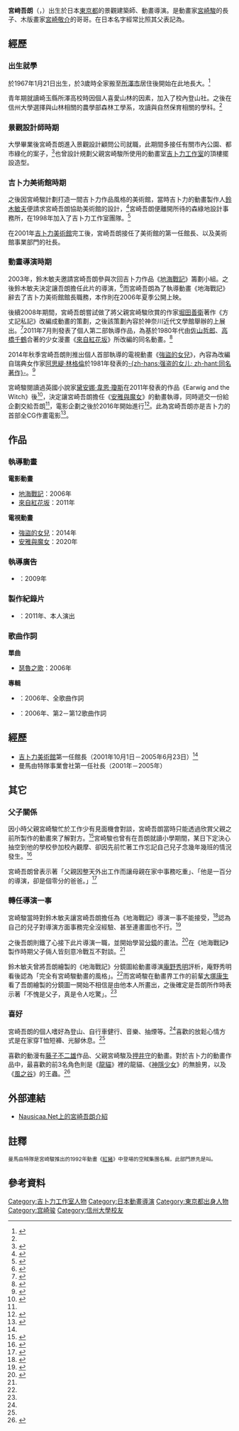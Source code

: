 {{noteTA
|G1=Ghibli
|1=zh-tw:瑟魯之歌; zh-hk:蒂露之歌; zh-cn:瑟魯之歌; zh-sg:瑟魯之歌
|2=zh-tw:阿思緹·林格倫; zh-hk:阿斯特麗德·林格倫; zh-cn:阿斯特丽德·林格伦; zh-sg:阿斯特丽德·林格伦
|3=zh-hans:绿林女儿罗妮雅; zh-hant:強盜的女兒; 
}}
{{Correct title|{{lang|ja|宮﨑吾朗}}|reason=命名}}
{{藝人
|姓名 = 宮崎吾朗
|類型 = 導演
|圖片 = Gorō Miyazaki.jpg
|圖片尺寸 = 160px
|羅馬拼音 =Miyazaki Gorō 
|國籍 = {{JPN}}
|本名= {{lang|ja|宮﨑 吾朗［みやざき ごろう］}}
|別名=  {{lang|ja|宮崎 吾朗}}
|出生日期 = {{birth date and age|1967|1|21}}
|出生地點 = {{JPN}}[[東京都|東京都]]
|逝世日期 =
|逝世地點 =
|職業 = 景觀建築師、[[動畫|動畫]][[導演|導演]]
|教育程度 = [[信州大學|信州大學]]森林工學系
|父母 = [[宮崎駿|宮崎駿]]（父）<br />[[大田朱美|大田朱美]]（母）
|親屬 = [[宮崎敬介|宮崎敬介]]（弟）
|活躍年代 = 2006年─至今
|獎項 = 2004年藝術選新人獎<ref>{{Cite web |url=http://www.bunka.go.jp/geijutsu_bunka/01geijutsuka/sensho/16_geijutsu_sensho.html |script-title=ja:平成16年度芸術選奨　受賞者及び贈賞理由 |publisher=[[文化署|文化署]] |accessdate=2012-09-05 |language=ja |deadurl=yes |archiveurl=https://web.archive.org/web/20121211020801/http://www.bunka.go.jp/geijutsu_bunka/01geijutsuka/sensho/16_geijutsu_sensho.html |archivedate=2012-12-11 }}</ref>
|IMDb = 2066439
}}
'''宮﨑吾朗'''（{{lang-ja|宮﨑 吾朗}}，{{bd|1967年|1月21日|||Miyazaki, Gorou}}）出生於日本[[東京都|東京都]]的景觀建築師、動畫導演。是動畫家[[宮崎駿|宮崎駿]]的長子、木版畫家[[宮崎敬介|宮崎敬介]]的哥哥。在日本名字經常比照其父表記為{{lang|ja|'''宮崎吾朗'''}}。

== 經歷 ==
=== 出生就學 ===
於1967年1月21日出生，於3歲時全家搬至[[所澤市|所澤市]]居住後開始在此地長大。<ref name="shinshu">{{Cite web |url=http://www.shinshu-u.ac.jp/intro/2006/09/5.html |script-title=ja:信大人百科：第5回　映画監督　宮崎吾朗氏（農学部卒 |work=[[信州大學|信州大學]] |accessdate=2012-09-05 |language=ja |deadurl=yes |archiveurl=https://web.archive.org/web/20100113182610/http://www.shinshu-u.ac.jp/intro/2006/09/5.html |archivedate=2010-01-13 }}</ref>

青年期就讀崎玉縣所澤高校時因個人喜愛山林的因素，加入了校內登山社。之後在信州大學選擇與山林相關的農學部森林工學系，攻讀與自然保育相關的學科。<ref name="shinshu" />

=== 景觀設計師時期 ===
大學畢業後宮崎吾朗進入景觀設計顧問公司{{nihongo|「森綠地設計事務所」|株式会社森緑地設計事務所}}就職，此期間多接任有關市內公園、都市綠化的案子，<ref name="ghibli1">{{Cite web |url=http://www.ghibli.jp/ged_02/30profile/ |script-title=ja:プロフィール 宮崎吾朗 |work=[[吉卜力工作室|吉卜力工作室]] |accessdate=2012-09-05 |language=ja |archive-date=2012-11-20 |archive-url=https://web.archive.org/web/20121120225419/http://www.ghibli.jp/ged_02/30profile/ |dead-url=no }}</ref>也曾設計規劃父親宮崎駿所使用的動畫室[[吉卜力工作室|吉卜力工作室]]的頂樓擺設造型。

=== 吉卜力美術館時期 ===
之後因宮崎駿計劃打造一間吉卜力作品風格的美術館，當時吉卜力的動畫製作人[[鈴木敏夫|鈴木敏夫]]便請求宮崎吾朗協助美術館的設計，<ref>{{cite journal |author=阿川佐和子 |script-title=ja:阿川佐和子のこの人に会いたい――宮崎駿と机を叩いて、怒鳴り合いの喧嘩をしました。（監督を）『やめろ!』『やる!』と |journal=週刊文春 |volume=53卷30號 |pages=132頁 |publisher=[[文藝春秋|文藝春秋]] |location=日本 |accessdate=2012-09-05 |language=ja |date=2011-07-28}}</ref>宮崎吾朗便離開所待的森綠地設計事務所，在1998年加入了吉卜力工作室團隊。<ref>{{cite journal |author=阿川佐和子 |script-title=ja:阿川佐和子のこの人に会いたい――宮崎駿と机を叩いて、怒鳴り合いの喧嘩をしました。（監督を）『やめろ!』『やる!』と |journal=週刊文春 |volume=53卷30號 |pages=130頁 |publisher=文藝春秋 |location=日本 |accessdate=2012-09-05 |language=ja |date=2011-07-28}}</ref>

在2001年[[吉卜力美術館|吉卜力美術館]]完工後，宮崎吾朗接任了美術館的第一任館長、以及美術館事業部門{{nihongo|「曼馬由特隊」|マンマユート団}}的社長。{{ref|MAMMAIUTO|註}}

=== 動畫導演時期 ===
2003年，鈴木敏夫邀請宮崎吾朗參與次回吉卜力作品《[[地海戰記|地海戰記]]》籌劃小組。之後鈴木敏夫決定讓吾朗擔任此片的導演，<ref>{{Cite book |title=樂在工作 進入宮崎駿．高畑勳的動畫世界 |location=台灣 |publisher=[[台灣東販|台灣東販]] |author=[[鈴木敏夫|鈴木敏夫]] |date=2009 |pages=177頁  |ISBN=978-986-176-961-5 |accessdate=2012-09-05 |language=zh-tw}}</ref>而宮崎吾朗為了執導動畫《地海戰記》辭去了吉卜力美術館館長職務，本作則在2006年夏季公開上映。

後續2008年期間，宮崎吾朗嘗試做了將父親宮崎駿欣賞的作家[[堀田善衛|堀田善衛]]著作《方丈記私記》改編成動畫的策劃，之後該策劃內容於神奈川近代文學館舉辦的{{lang|ja|「堀田善衞展 スタジオジブリが描く乱世」}}上展出。<ref >{{Cite web |url=http://www.ghibli.jp/10info/005411.html |script-title=ja:「堀田善衞展　スタジオジブリが描く乱世。」開催。 |work=吉卜力工作室 |accessdate=2012-09-05 |language=ja |archive-date=2012-11-19 |archive-url=https://web.archive.org/web/20121119082728/http://www.ghibli.jp/10info/005411.html |dead-url=no }}</ref>2011年7月則發表了個人第二部執導作品，為基於1980年代由[[佐山哲郎|佐山哲郎]]、[[高橋千鶴|高橋千鶴]]合著的少女漫畫《[[來自紅花坂#原作漫畫|來自紅花坂]]》所改編的同名動畫。<ref >{{Cite web |url=http://thefilmreview.com/film-news/upcoming-films/goro-myazaki-to-adapt-1980s-manga.html |title=Goro Miyazaki to adapt 1980s manga |work=TheFilmReview |author=Chris Tosan |date=2010-12-16 |accessdate=2012-09-05 |language=en |archive-date=2012-07-24 |archive-url=https://web.archive.org/web/20120724111123/http://thefilmreview.com/film-news/upcoming-films/goro-myazaki-to-adapt-1980s-manga.html |dead-url=no }}</ref>

2014年秋季宮崎吾朗則推出個人首部執導的電視動畫《[[強盜的女兒_(動畫)|強盜的女兒]]》，內容為改編自瑞典女作家[[阿思緹·林格倫|阿思緹·林格倫]]於1981年發表的[[強盜的女兒|-{zh-hans:强盗的女儿; zh-hant:同名著作}-]]。<ref>{{Cite web |url=http://www.itmedia.co.jp/news/articles/1401/31/news047.html |script-title=ja:宮崎吾朗監督、初のTVシリーズアニメ「山賊の娘ローニャ」今秋放送 |work=IT Media |date=2014年1月31日 |accessdate=2014年2月7日 |archive-date=2014年2月22日 |archive-url=https://web.archive.org/web/20140222144021/http://www.itmedia.co.jp/news/articles/1401/31/news047.html |dead-url=no }}</ref>

宮崎駿閱讀過英國小說家[[黛安娜·韋恩·瓊斯|黛安娜·韋恩·瓊斯]]在2011年發表的作品《Earwig and the Witch》後<ref name="AnimagePlus34713">{{cite web |url=https://animageplus.jp/articles/detail/34713/1/1/1 |script-title=ja:『アーヤと魔女』鈴木敏夫が宮崎吾朗監督にけしかけた３DCGへの挑戦 |work=Animage Plus |author=Animage Plus 編輯部 |language=ja |date=2020-12-22 |accessdate=2020-12-30 |archive-url=https://web.archive.org/web/20210415041618/https://animageplus.jp/articles/detail/36534?n=3&e=34713 |archive-date=2021-04-15 |dead-url=no}}</ref>，決定讓宮崎吾朗擔任《[[安雅與魔女|安雅與魔女]]》的動畫執導，同時遞交一份給企劃交給吾朗<ref name="AnimagePlus34713"/>，電影企劃之後於2016年開始進行<ref name="natalie407110">{{cite web |url=https://natalie.mu/comic/news/407110 |script-title=ja:「アーヤと魔女」3DCGについて宮崎吾朗「ジブリは新しいことをやる必要がある」 |work=Natalie |language=ja |date=2020-12-02 |accessdate=2021-04-18 |archive-date=2021-06-06 |archive-url=https://web.archive.org/web/20210606195639/https://natalie.mu/comic/news/407110 |dead-url=no}}</ref>。此為宮崎吾朗亦是吉卜力的首部全CG作畫電影<ref name="AV Watch">{{cite web |url=https://av.watch.impress.co.jp/docs/news/1288805.html |script-title=ja:ジブリ最新作「アーヤと魔女」、NHK総合で12月30日放送 |work=AV Watch |author=野澤佳悟 |language=ja |date=2020-11-12 |accessdate=2020-11-15 |archive-url=https://web.archive.org/web/20201115085213/https://av.watch.impress.co.jp/docs/news/1288805.html |archive-date=2020-11-15 |dead-url=no}}</ref>。

== 作品 ==
=== 執導動畫 ===
'''電影動畫'''
* [[地海戰記|地海戰記]]：2006年
* [[來自紅花坂|來自紅花坂]]：2011年

'''電視動畫'''
* [[強盜的女兒_(動畫)|強盜的女兒]]：2014年
* [[安雅與魔女|安雅與魔女]]：2020年

=== 執導廣告 ===
* {{nihongo|[[杉浦茂|杉浦茂]]的泡泡糖介|杉浦茂のふうせんガムすけ}}：2009年

=== 製作紀錄片 ===
* {{nihongo|倆個人／《來自紅花坂》父與子的300天戰爭～宮崎駿×宮崎吾朗～|ふたり／コクリコ坂・父と子の300日戦争〜宮崎駿×宮崎吾朗〜}}：2011年、本人演出

=== 歌曲作詞 ===
'''單曲'''
* [[瑟魯之歌|瑟魯之歌]]：2006年

'''專輯'''
* {{nihongo|地海戰記歌曲集|ゲド戦記歌集}}：2006年、全歌曲作詞
* {{nihongo|來自紅花坂歌曲集|コクリコ坂から歌集}}：2006年、第2－第12歌曲作詞

== 經歷 ==
* [[吉卜力美術館|吉卜力美術館]]第一任館長（2001年10月1日－2005年6月23日）<ref name="ghibli1" />
* 曼馬由特隊事業會社第一任社長（2001年－2005年）

== 其它 ==
=== 父子關係 ===
因小時父親宮崎駿忙於工作少有見面機會對談，宮崎吾朗當時只能透過欣賞父親之前所製作的動畫來了解對方。<ref name="stylecafe">{{Cite web |url=http://www.jti.co.jp/sstyle/entertainment/stylecafe/69/index.html |title=Style Cafe 69：宮崎吾朗 |work={{lang|ja|JT ウェブサイト}} |accessdate=2012-09-05 |language=ja |archive-date=2009-09-01 |archive-url=https://web.archive.org/web/20090901162038/http://www.jti.co.jp/sstyle/entertainment/stylecafe/69/index.html |dead-url=yes }}</ref>宮崎駿也曾有在吾朗就讀小學期間，某日下定決心抽空到他的學校參加校內觀摩、卻因先前忙著工作忘記自己兒子念幾年幾班的情況發生。<ref>{{Cite book |title=折返點 1997～2008 |location=台灣 |publisher=台灣東販 |author=[[宮崎駿|宮崎駿]] |date=2010 |pages=183頁  |ISBN=978-986-251-340-8 |accessdate=2012-09-05 |language=zh-tw}}</ref>

宮崎吾朗曾表示著「父親因整天外出工作而讓母親在家中事務吃重」、「他是一百分的導演，卻是個零分的爸爸。」<ref name="udn">{{Cite web |url=http://mag.udn.com/mag/world/storypage.jsp?f_ART_ID=61590 |title=宮崎吾朗：宮崎駿是0分爸爸 |publisher=聯合新聞網 |author=葛大維 |date=2007-03-23 |accessdate=2012-09-05 |language=zh-tw }}</ref>

=== 轉任導演一事 ===
宮崎駿當時對鈴木敏夫讓宮崎吾朗擔任為《地海戰記》導演一事不能接受，<ref>{{Cite book |title=樂在工作 進入宮崎駿．高畑勳的動畫世界 |location=台灣 |publisher=台灣東販 |author=鈴木敏夫 |date=2009 |pages=178頁  |ISBN=978-986-176-961-5 |accessdate=2012-09-05 |language=zh-tw}}</ref>認為自己的兒子對導演方面事務完全沒經驗、甚至連畫圖也不行。<ref name="ghibli2">{{Cite web |url=http://www.ghibli.jp/20special/000283.html |script-title=ja:世界一早い「ゲド戦記」インタビュー（完全版） |work=吉卜力工作室 |author=依田謙一 |date=2005-12-15 |accessdate=2012-09-05 |language=ja |archive-date=2012-10-09 |archive-url=https://web.archive.org/web/20121009080016/http://www.ghibli.jp/20special/000283.html |dead-url=no }}</ref>

之後吾朗則鐵了心接下此片導演一職，並開始學習[[分鏡|分鏡]]的畫法。<ref>{{Cite web |url=http://www.businessweekly.com.tw/webarticle.php?id=24905&p=3 |title=意外的接班人 宮崎吾朗 |publisher=[[商業週刊|商業週刊]] |author=鄭呈皇 |date=2007-02-12 |accessdate=2012-09-05 |language=zh-tw |archive-date=2007-06-02 |archive-url=https://web.archive.org/web/20070602200529/http://www.businessweekly.com.tw/webarticle.php?id=24905&p=3 |dead-url=no }}</ref>在《地海戰記》製作時期父子倆人皆刻意冷戰互不對談。<ref name="udn" />

鈴木敏夫曾將吾朗繪製的《地海戰記》分鏡圖給動畫導演[[庵野秀明|庵野秀明]]評析，庵野秀明看後認為「完全有宮崎駿動畫的風格」。<ref name="ghibli2" />而宮崎駿在動畫界工作的前輩[[大塚康生|大塚康生]]看了吾朗繪製的分鏡圖一開始不相信是由他本人所畫出，之後確定是吾朗所作時表示著「不愧是父子，真是令人吃驚」。<ref name="ghibli2" />

=== 喜好 ===
宮崎吾朗的個人嗜好為登山、自行車健行、音樂、抽煙等。<ref name="stylecafe" />喜歡的放鬆心情方式是在家穿T恤短褲、光腳休息。<ref name="stylecafe" />

喜歡的動漫有[[藤子不二雄|藤子不二雄]]作品、父親宮崎駿及[[押井守|押井守]]的動畫。對於吉卜力的動畫作品中，最喜歡的前3名角色則是《[[龍貓|龍貓]]》裡的龍貓、《[[神隱少女|神隱少女]]》的無臉男，以及《[[風之谷_(電影)|風之谷]]》的王蟲。<ref>{{Cite web |url=http://japanese.joins.com/article/j_article.php?aid=144150&servcode=400&sectcode=420 |script-title=ja:宮崎吾朗監督「存在感大きい父・宮崎駿が私の作品に涙」（２） |work=中央日報 |date=2011-09-28 |accessdate=2012-09-05 |language=ja |archive-date=2016-02-17 |archive-url=https://web.archive.org/web/20160217195405/http://japanese.joins.com/article/j_article.php?aid=144150&servcode=400&sectcode=420 |dead-url=no }}</ref>

== 外部連結 ==
{{Commons category|Gorō Miyazaki}}
* {{en}}[http://www.nausicaa.net/wiki/Goro_Miyazaki Nausicaa.Net上的宮崎吾朗介紹]{{Wayback|url=http://www.nausicaa.net/wiki/Goro_Miyazaki |date=20120921225547 }}

== 註釋 ==
<small>{{note|MAMMAIUTO}}曼馬由特隊是宮崎駿推出的1992年動畫《[[紅豬|紅豬]]》中登場的空賊集團名稱，此部門原先是叫{{nihongo|「株式會社Muzeo・Dalte・Ghibli」|株式会社ムゼオ・ダルテ・ジブリ}}。</small>

== 參考資料 ==
{{reflist|2}}

{{吉卜力工作室}}
{{Authority control}}

{{DEFAULTSORT:Miyazaki, Gorou}}
[[Category:吉卜力工作室人物|Category:吉卜力工作室人物]]
[[Category:日本動畫導演|Category:日本動畫導演]]
[[Category:東京都出身人物|Category:東京都出身人物]]
[[Category:宫崎骏|Category:宫崎骏]]
[[Category:信州大學校友|Category:信州大學校友]]